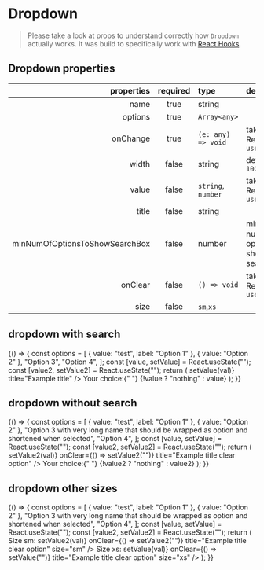 
<Meta title="Forms/Dropdown" component={Dropdown} />

# Dropdown

> Please take a look at props to understand correctly how `Dropdown` actually works. It was build to specifically work with [React Hooks](https://reactjs.org/docs/hooks-intro.html).

## Dropdown properties

|                     properties | required | type                                     | description                                  |
| -----------------------------: | :------: | :--------------------------------------- | :------------------------------------------- |
|                           name |   true   | string                                   |                                              |
|                        options |   true   | `Array<any>`                             |                                              |
|                       onChange |   true   | `(e: any) => void`                       | taken from Reacts `useState()`               |
|                          width |  false   | string                                   | default: `100%`                              |
|                          value |  false   | <code>string</code>, <code>number</code> | taken from Reacts `useState()`               |
|                          title |  false   | string                                   |                                              |
| minNumOfOptionsToShowSearchBox |  false   | number                                   | minimum number of options to show search box |
|                        onClear |  false   | `() => void`                             | taken from Reacts `useState()`               |
|                        size    |  false   | <code>sm</code>,<code>xs</code>          |                                              |

## dropdown with search

<Canvas>
  <Story name="dropdown">
    {() => {
      const options = [
        { value: "test", label: "Option 1" },
        { value: "Option 2" },
        "Option 3",
        "Option 4",
      ];
      const [value, setValue] = React.useState("");
      const [value2, setValue2] = React.useState("");
      return (
        <GnuiContainer>
          <Dropdown
            name="Select an option"
            options={options}
            value={value}
            width="15rem"
            minNumOfOptionsToShowSearchBox={4}
            onChange={(val) => setValue(val)}
            title="Example title"
          />
          <Text>
            Your choice:{" "}
            <Text tag="span" weight="medium">
              {!value ? "nothing" : value}
            </Text>
          </Text>
          <Spacer height="8rem" />
        </GnuiContainer>
      );
    }}
  </Story>
</Canvas>

## dropdown without search

<Canvas>
  <Story name="dropdown without search">
    {() => {
      const options = [
        { value: "test", label: "Option 1" },
        { value: "Option 2" },
        "Option 3 with very long name that should be wrapped as option and shortened when selected",
        "Option 4",
      ];
      const [value, setValue] = React.useState("");
      const [value2, setValue2] = React.useState("");
      return (
        <GnuiContainer>
          <Dropdown
            name="Select an option"
            options={options}
            value={value2}
            minNumOfOptionsToShowSearchBox={10}
            width="15rem"
            onChange={(val) => setValue2(val)}
            onClear={() => setValue2("")}
            title="Example title clear option"
          />
          <Text>
            Your choice:{" "}
            <Text tag="span" weight="medium">
              {!value2 ? "nothing" : value2}
            </Text>
          </Text>
          <Spacer height="8rem" />
        </GnuiContainer>
      );
    }}
  </Story>
</Canvas>

## dropdown other sizes

<Canvas>
  <Story name="dropdown other sizes">
    {() => {
      const options = [
        { value: "test", label: "Option 1" },
        { value: "Option 2" },
        "Option 3 with very long name that should be wrapped as option and shortened when selected",
        "Option 4",
      ];
      const [value, setValue] = React.useState("");
      const [value2, setValue2] = React.useState("");
      return (
        <GnuiContainer>
          <Text mb="0.25rem">
            Size sm:
          </Text>
          <Dropdown
            name="Select an option"
            options={options}
            value={value2}
            minNumOfOptionsToShowSearchBox={10}
            width="15rem"
            onChange={(val) => setValue2(val)}
            onClear={() => setValue2("")}
            title="Example title clear option"
            size="sm"
          />
          <Text mb="0.25rem" mt="1rem">
            Size xs:
          </Text>
          <Dropdown
            name="Select an option"
            options={options}
            value={value}
            minNumOfOptionsToShowSearchBox={10}
            width="15rem"
            onChange={(val) => setValue(val)}
            onClear={() => setValue("")}
            title="Example title clear option"
            size="xs"
          />
          <Spacer height="8rem" />
        </GnuiContainer>
      );
    }}
  </Story>
</Canvas>

